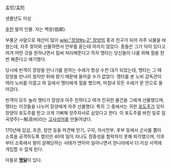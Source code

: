 孟佗/孟陀

생몰년도 미상

[[후한]] 말의 인물. 자는 백랑(伯郞).

부풍군 사람으로 재산이 많아 [[wiki:"장양#s-2" 장양]]의 종과 친구가 되어 자주 뇌물을 바쳤는데, 자주 찾아와 선물하면서 안부를 묻는데 아끼지 않았다. 종들은 그가 덕이 있다고 여겨 어떤 것을 원하냐면서 힘써 처리해준다고 하자 맹타는 당신들이 나를 위해 절을 한번 해준다고 얘기했다.

당시에 빈객이 장양을 만나기를 원하는 수레가 항상 수천 대가 되었는데, 맹타는 그 때 장양을 만나러 왔지만 뒤에 왔기 때문에 들어갈 수가 없었다. 맹타를 본 노비 감독관이 여러 노비를 이끌고 와 길에서 맹타에게 절을 했으며, 마침내 모든 수레가 문 안으로 들어갔다.

빈객이 모두 놀라 맹타가 장양과 아주 친하다고 여겨 진귀한 물건을 그에게 선물했으며, 맹타는 이것들을 나누어 장양에게 자주 선물했다. 특히 그 중에서는 귀한 [[포도주]]가 있어 장양이 포도주를 받고 크게 기뻐해 양주자사로 삼았다고 한다. 이 포도주를 바친 일로 일곡양주(一斛凉州)라는 [[고사성어]]를 만들어냈다.

170년에 임섭, 조관, 장연 등을 파견해 언기, 구자, 차사전부, 후부 등에서 군사를 뽑아 소륵을 공격하도록 했지만 40여 일이 지나도 정중성을 함락하지 못해 퇴각했으며, 이후부터 소륵에서 왕이 살해당하는 사태가 연이어 일어나면서 한나라에서 더 이상 서역에 개입할 수 없게 된다.

아들로 '''[[맹달]]'''이 있다.
